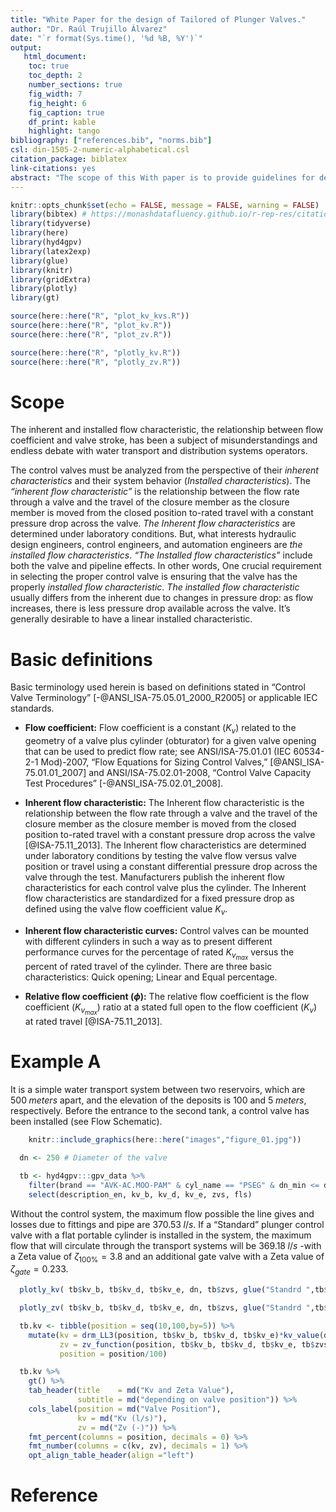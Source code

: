 ```yaml
---
title: "White Paper for the design of Tailored of Plunger Valves."
author: "Dr. Raúl Trujillo Álvarez"
date: "`r format(Sys.time(), '%d %B, %Y')`"
output: 
   html_document:
    toc: true
    toc_depth: 2
    number_sections: true
    fig_width: 7
    fig_height: 6
    fig_caption: true
    df_print: kable
    highlight: tango
bibliography: ["references.bib", "norms.bib"] 
csl: din-1505-2-numeric-alphabetical.csl
citation_package: biblatex
link-citations: yes
abstract: "The scope of this With paper is to provide guidelines for designing the Inherent Control Valve Flow Characteristics in such a way as to allow linear Installed Flow Characteristics."
---
```


```r
knitr::opts_chunk$set(echo = FALSE, message = FALSE, warning = FALSE)
library(bibtex) # https://monashdatafluency.github.io/r-rep-res/citations.html
library(tidyverse)
library(here)
library(hyd4gpv)
library(latex2exp)
library(glue)
library(knitr)
library(gridExtra)
library(plotly)
library(gt)

source(here::here("R", "plot_kv_kvs.R"))
source(here::here("R", "plot_kv.R"))
source(here::here("R", "plot_zv.R"))

source(here::here("R", "plotly_kv.R"))
source(here::here("R", "plotly_zv.R"))
```

# Scope

The inherent and installed flow characteristic, the relationship between flow coefficient and valve stroke, has been a subject of misunderstandings and endless debate with water transport and distribution systems operators. 

The control valves must be analyzed from the perspective of their *inherent characteristics* and their system behavior (*Installed characteristics*). The *“inherent flow characteristic”* is the relationship between the flow rate through a valve and the travel of the closure member as the closure member is moved from the closed position to-rated travel with a constant pressure drop across the valve. *The Inherent flow characteristics* are determined under laboratory conditions. But, what interests hydraulic design engineers, control engineers, and automation engineers are *the installed flow characteristics*. *“The Installed flow characteristics”* include both the valve and pipeline effects. In other words, One crucial requirement in selecting the proper control valve is ensuring that the valve has the properly *installed flow characteristic*. *The installed flow characteristic* usually differs from the inherent due to changes in pressure drop: as flow increases, there is less pressure drop available across the valve. It’s generally desirable to have a linear installed characteristic.

# Basic definitions

Basic terminology used herein is based on definitions stated in "Control Valve Terminology" [-@ANSI_ISA-75.05.01_2000_R2005] or applicable IEC standards.

- **Flow coefficient:** Flow coefficient is a constant ($K_v$) related to the geometry of a valve plus cylinder (obturator) for a given valve opening that can be used to predict flow rate; see ANSI/ISA-75.01.01 (IEC 60534-2-1 Mod)-2007, "Flow Equations for Sizing Control Valves," [@ANSI_ISA-75.01.01_2007] and ANSI/ISA-75.02.01-2008, "Control Valve Capacity Test Procedures" [-@ANSI_ISA-75.02.01_2008].

- **Inherent flow characteristic:** The Inherent flow characteristic is the relationship between the flow rate through a valve and the travel of the closure member as the closure member is moved from the closed position to-rated travel with a constant pressure drop across the valve [@ISA-75.11_2013]. The Inherent flow characteristics are determined under laboratory conditions by testing the valve flow versus valve position or travel using a constant differential pressure drop across the valve through the test. Manufacturers publish the inherent flow characteristics for each control valve plus the cylinder. The Inherent flow characteristics are standardized for a fixed pressure drop as defined using the valve flow coefficient value $K_v$. 

- **Inherent flow characteristic curves:** Control valves can be mounted with different cylinders in such a way as to present different performance curves for the percentage of rated $K_{v_{max}}$ versus the percent of rated travel of the cylinder. There are three basic characteristics: Quick opening; Linear and Equal percentage.

- **Relative flow coefficient ($\phi$):**  The relative flow coefficient is the flow coefficient ($K_{v_{max}}$) ratio at a stated full open to the flow coefficient ($K_{v}$) at rated travel [@ISA-75.11_2013].


# Example A

It is a simple water transport system between two reservoirs, which are $500 \; meters$ apart, and the elevation of the deposits is $100$ and $5 \; meters$, respectively. Before the entrance to the second tank, a control valve has been installed (see Flow Schematic).

```r
    knitr::include_graphics(here::here("images","figure_01.jpg"))
```
```r
  dn <- 250 # Diameter of the valve 

  tb <- hyd4gpv:::gpv_data %>% 
    filter(brand == "AVK-AC.MOO-PAM" & cyl_name == "PSEG" & dn_min <= dn & dn <= dn_max) %>% 
    select(description_en, kv_b, kv_d, kv_e, zvs, fls)
```

Without the control system, the maximum flow possible the line gives and losses due to fittings and pipe are $370.53\;l/s$. If a "Standard" plunger control valve with a flat portable cylinder is installed in the system, the maximum flow that will circulate through the transport systems will be $369.18\; l/s$ -with a Zeta value of $\zeta_{100\%}=3.8$ and an additional gate valve with a Zeta value of $\zeta_{gate}=0.233$.


```r
  plotly_kv( tb$kv_b, tb$kv_d, tb$kv_e, dn, tb$zvs, glue("Standrd ",tb$description_en))
```

```r
  plotly_zv( tb$kv_b, tb$kv_d, tb$kv_e, dn, tb$zvs, glue("Standrd ",tb$description_en))
```



```r
  tb.kv <- tibble(position = seq(10,100,by=5)) %>% 
    mutate(kv = drm_LL3(position, tb$kv_b, tb$kv_d, tb$kv_e)*kv_value(dn, tb$zvs)/3.6,
           zv = zv_function(position, tb$kv_b, tb$kv_d, tb$kv_e, tb$zvs),
           position = position/100)

  tb.kv %>%
    gt() %>% 
    tab_header(title    = md("Kv and Zeta Value"),
               subtitle = md("depending on valve position")) %>%
    cols_label(position = md("Valve Position"),
               kv = md("Kv (l/s)"),
               zv = md("Zv (-)")) %>% 
    fmt_percent(columns = position, decimals = 0) %>% 
    fmt_number(columns = c(kv, zv), decimals = 1) %>% 
    opt_align_table_header(align ="left")
```







# Reference

